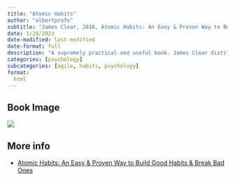 ```yaml
---
title: "Atomic Habits"
author: "albertprofe"
subtitle: "James Clear, 2016, Atomic Habits: An Easy & Proven Way to Build Good Habits & Break Bad Ones"
date: 1/20/2023
date-modified: last-modified
date-format: full
description: "A supremely practical and useful book. James Clear distills the most fundamental information about habit formation, so you can accomplish more by focusing on less."
categories: [psychology]
subcategories: [agile, habits, psychology]
format:
  html
---
```


## Book Image

![](/books/atomicHabits.jpeg)

## More info

- [Atomic Habits: An Easy & Proven Way to Build Good Habits & Break Bad Ones](https://jamesclear.com/atomic-habits){.external}